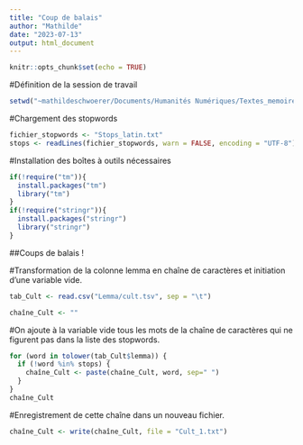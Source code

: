 ```yaml
---
title: "Coup de balais"
author: "Mathilde"
date: "2023-07-13"
output: html_document
---
```


```r
knitr::opts_chunk$set(echo = TRUE)
```

#Définition de la session de travail

```r
setwd("~mathildeschwoerer/Documents/Humanités Numériques/Textes_memoire")
```

#Chargement des stopwords


```r
fichier_stopwords <- "Stops_latin.txt"
stops <- readLines(fichier_stopwords, warn = FALSE, encoding = "UTF-8")
```

#Installation des boîtes à outils nécessaires 


```r
if(!require("tm")){
  install.packages("tm")
  library("tm")
}
if(!require("stringr")){
  install.packages("stringr")
  library("stringr")
}
```

##Coups de balais ! 

#Transformation de la colonne lemma en chaîne de caractères et initiation d'une variable vide.
```r
tab_Cult <- read.csv("Lemma/cult.tsv", sep = "\t")

chaîne_Cult <- ""
```

#On ajoute à la variable vide tous les mots de la chaîne de caractères qui ne figurent pas dans la liste des stopwords. 
```r
for (word in tolower(tab_Cult$lemma)) {
  if (!word %in% stops) {
    chaîne_Cult <- paste(chaîne_Cult, word, sep=" ")
  }
}
chaîne_Cult
```

#Enregistrement de cette chaîne dans un nouveau fichier.

```r
chaîne_Cult <- write(chaîne_Cult, file = "Cult_1.txt")
```

